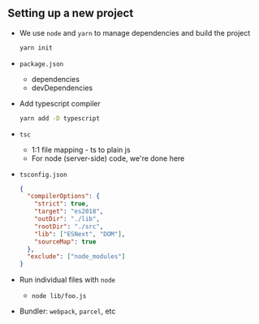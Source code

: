 ## Setting up a new project

- We use `node` and `yarn` to manage dependencies and build the project

  ```bash
  yarn init
  ```

- `package.json`
  - dependencies
  - devDependencies
- Add typescript compiler

  ```bash
  yarn add -D typescript
  ```

- `tsc`
  - 1:1 file mapping - ts to plain js
  - For node (server-side) code, we're done here
- `tsconfig.json`

  ```json
  {
    "compilerOptions": {
      "strict": true,
      "target": "es2018",
      "outDir": "./lib",
      "rootDir": "./src",
      "lib": ["ESNext", "DOM"],
      "sourceMap": true
    },
    "exclude": ["node_modules"]
  }
  ```

- Run individual files with `node`

  - `node lib/foo.js`

- Bundler: `webpack`, `parcel`, etc

<!--
- `webpack`

  - for client code
  - dev server, with live reloading
  - plugins, like minifiers

  ```bash
  yarn add -D ts-loader webpack webpack-cli webpack-dev-server
  ```
-->
